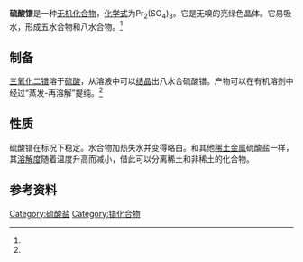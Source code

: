 {{chembox
| Verifiedfields = changed
| Watchedfields = changed
| verifiedrevid = 429217095
| ImageFile = Praseodymium_sulphate_octahydrate_crystals.JPG
| ImageCaption = Praseodymium sulfate octahydrate 
| ImageSize = 250px
| IUPACName = 硫酸镨(III)
| OtherNames = 
| Section1 = {{Chembox Identifiers
|   CASNo = 13510-41-3
|    CASNo_Ref = {{cascite|correct|CAS}}
|   CASNo2 = 10277-44-8 
|   CASNo_Comment = 无水
|   CASNo2_Comment = 八水
|   CASNo2_Ref = {{cascite|correct|CAS}}
|   PubChem = 165851 
|   PubChemOther = <br/>25022097 (八水)
|  ChemSpiderID_Ref = {{chemspidercite|changed|chemspider}}
| ChemSpiderID =145346
| InChI=1S/3H2O4S.2Pr/c3*1-5(2,3)4;;/h3*(H2,1,2,3,4);;/q;;;2*+3/p-6
|   InChIOther =<br/>1S/3H2O4S.8H2O.2Pr/c3*1-5(2,3)4;;;;;;;;;;/h3*(H2,1,2,3,
4);8*1H2;;/q;;;;;;;;;;;2*+3/p-6 (八水)
| InChIKey= HWZAHTVZMSRSJE-UHFFFAOYSA-H 
| InChIKeyOther=<br/>NIJXLQIGVGZNKP-UHFFFAOYSA-H (八水)
| SMILES =[O-]S(=O)(=O)[O-].[O-]S(=O)(=O)[O-].[O-]S(=O)(=O)[O-].[Pr+3].[Pr+3]
|SMILESOther=<br/>O.O.O.O.O.O.O.O.[O-]S(=O)(=O)[O-].[O-]S(=O)(=O)[O-].[O-]S(=O)(=O)[O-].
[Pr+3].[Pr+3] (octahyrate)
|   EINECS = 233-622-8
  }}
| Section2 = {{Chembox Properties
|   Formula = Pr<sub>2</sub>(SO<sub>4</sub>)<sub>3</sub> <br/>Pr<sub>2</sub>(SO<sub>4</sub>)<sub>3</sub>·nH<sub>2</sub>O, n=2,5,8
|   MolarMass = 570.00 g/mol<br>714.12 g/mol (八水)
|   Appearance = 绿色晶体（八水）
|   Density =  3.72 g/cm<sup>3</sup><ref name=b1/>
|   MeltingPt = 1010 °C (分解)<ref name=b1/>
|   BoilingPt = 
|   Solubility = 113.0 g/l (20 °C)<br />108.8 g/l (25 °C)
  }}
| Section7 = {{Chembox Hazards
|   ExternalMSDS = 
|   EUIndex = 	233-622-8
|   MainHazards = Xi
|   RPhrases = 	36/37/38
|   SPhrases = 	26–36
|   FlashPt = 不可燃
  }}
| Section8 = {{Chembox Related
|   OtherAnions = [[碳酸镨|碳酸镨]]<br />[[氯化镨|氯化镨]]
|   OtherCations = [[硫酸铈|硫酸铈]]<br />[[硫酸钕|硫酸钕]]
|   OtherCpds = [[氧化镨|氧化镨]]
  }}
}}
'''硫酸镨'''是一种[[无机化合物|无机化合物]]，[[化学式|化学式]]为Pr<sub>2</sub>(SO<sub>4</sub>)<sub>3</sub>。它是无嗅的亮绿色晶体。它易吸水，形成五水合物和八水合物。<ref name=b1/>

==制备==
[[三氧化二镨|三氧化二镨]]溶于[[硫酸|硫酸]]，从溶液中可以[[结晶|结晶]]出八水合硫酸镨。产物可以在有机溶剂中经过“蒸发-再溶解”提纯。<ref name=j1/>
==性质==
硫酸镨在标况下稳定。水合物加热失水并变得略白。和其他[[稀土金属|稀土金属]]硫酸盐一样，其[[溶解度|溶解度]]随着温度升高而减小，借此可以分离稀土和非稀土的化合物。

== 参考资料 ==
{{reflist|refs=
<ref name=b1>{{cite book|author=National Research Council (U.S.)|title=Bulletin of the National Research Council|url=http://books.google.com/books?id=LSYrAAAAYAAJ&pg=RA3-PA97|accessdate=14 November 2011|year=1919|publisher=National Academies|pages=3–|id=NAP:12020|archive-date=2014-10-19|archive-url=https://web.archive.org/web/20141019143745/http://books.google.com/books?id=LSYrAAAAYAAJ&pg=RA3-PA97|dead-url=no}}</ref>

<ref name=j1>{{cite journal|title=Redeterminaton of the crystal structure of praseodymium sulfate octahydrate, Pr<sub>2</sub>(SO<sub>4</sub>)<sub>3</sub>·8H<sub>2</sub>O|journal=Zeitschrift für Kristallographie. New crystal structures|volume= 217 |year=2002|pages= 299–300|author=Y.-Q. Zheng, Y.-J. Zhu and J.-L. Lin}} [ftp://ftp.oldenbourg.de/pub/download/frei/ncs/217-3/409624.pdf PDF copy]{{dead link|date=2018年1月 |bot=InternetArchiveBot |fix-attempted=yes }}</ref>
}}

{{镨化合物}}
{{硫酸盐}}
{{DEFAULTSORT:Praseodymium Sulfate}}
[[Category:硫酸盐|Category:硫酸盐]]
[[Category:镨化合物|Category:镨化合物]]